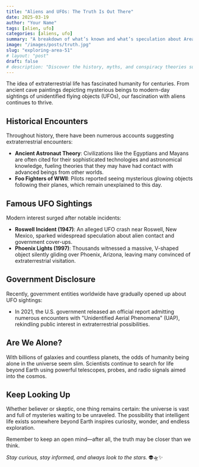 ```yaml
---
title: "Aliens and UFOs: The Truth Is Out There"
date: 2025-03-19
author: "Your Name"
tags: [alien, ufo]
categories: [aliens, ufo]
summary: "A breakdown of what’s known and what’s speculation about Area 51."
image: "/images/posts/truth.jpg"
slug: "exploring-area-51"
# layout: "post"
draft: false
# description: "Discover the history, myths, and conspiracy theories surrounding Area 51, America's most infamous military base."
---
```


The idea of extraterrestrial life has fascinated humanity for centuries. From ancient cave paintings depicting mysterious beings to modern-day sightings of unidentified flying objects (UFOs), our fascination with aliens continues to thrive.

## Historical Encounters

Throughout history, there have been numerous accounts suggesting extraterrestrial encounters:

- **Ancient Astronaut Theory**: Civilizations like the Egyptians and Mayans are often cited for their sophisticated technologies and astronomical knowledge, fueling theories that they may have had contact with advanced beings from other worlds.
- **Foo Fighters of WWII**: Pilots reported seeing mysterious glowing objects following their planes, which remain unexplained to this day.

## Famous UFO Sightings

Modern interest surged after notable incidents:

- **Roswell Incident (1947)**: An alleged UFO crash near Roswell, New Mexico, sparked widespread speculation about alien contact and government cover-ups.
- **Phoenix Lights (1997)**: Thousands witnessed a massive, V-shaped object silently gliding over Phoenix, Arizona, leaving many convinced of extraterrestrial visitation.

## Government Disclosure

Recently, government entities worldwide have gradually opened up about UFO sightings:

- In 2021, the U.S. government released an official report admitting numerous encounters with "Unidentified Aerial Phenomena" (UAP), rekindling public interest in extraterrestrial possibilities.

## Are We Alone?

With billions of galaxies and countless planets, the odds of humanity being alone in the universe seem slim. Scientists continue to search for life beyond Earth using powerful telescopes, probes, and radio signals aimed into the cosmos.

## Keep Looking Up

Whether believer or skeptic, one thing remains certain: the universe is vast and full of mysteries waiting to be unraveled. The possibility that intelligent life exists somewhere beyond Earth inspires curiosity, wonder, and endless exploration.

Remember to keep an open mind—after all, the truth may be closer than we think.

*Stay curious, stay informed, and always look to the stars.* 👽🛸✨
